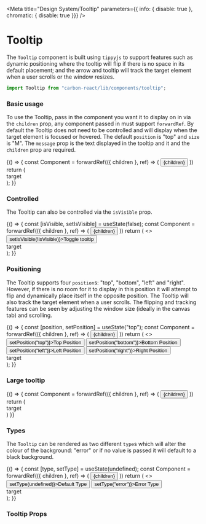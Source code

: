 
<Meta
  title="Design System/Tooltip"
  parameters={{ info: { disable: true }, chromatic: { disable: true }}}
/>

# Tooltip

The `Tooltip` component is built using `tippyjs` to support features such as dynamic positioning where the tooltip will 
flip if there is no space in its default placement; and the arrow and tooltip will track the target element when a user scrolls 
or the window resizes.

```jsx
import Tooltip from "carbon-react/lib/components/tooltip";
```

### Basic usage
To use the Tooltip, pass in the component you want it to display on in via the `children` prop, any component passed in
must support `forwardRef`. By default the Tooltip does not need to be controlled and will display when the target element
is focused or hovered. The default `position` is "top" and `size` is "M". The `message` prop is the text displayed in the
tooltip and it and the `children` prop are required.

<Preview>
  <Story name="default">
    {() => {
      const Component = forwardRef(({ children }, ref) => (
        <button
          tabIndex="0"
          style={{
            backgroundColor: "#00815D",
            color: "white",
            cursor: "pointer",
            border: "none",
            padding: "8px"
          }}
          ref={ref}
        >
          {children}
        </button>
      ))
      return (
        <div style={{ padding: "60px" }}>
          <Tooltip message="I am a tooltip!">
            <Component>target</Component>
          </Tooltip>
        </div>
      );
    }}
  </Story>
</Preview>

### Controlled
The Tooltip can also be controlled via the `isVisible` prop.

<Preview>
  <Story name="controlled">
    {() => {
      const [isVisible, setIsVisible] = useState(false);
      const Component = forwardRef(({ children }, ref) => (
        <button
          tabIndex="0"
          style={{
            backgroundColor: "#00815D",
            color: "white",
            cursor: "pointer",
            border: "none",
            padding: "8px"
          }}
          ref={ref}
        >
          {children}
        </button>
      ))
      return (
        <>
          <div style={{display:"flex"}}>
            <Button onClick={() => setIsVisible(!isVisible)}>Toggle tooltip</Button>
          </div>
          <div style={{ padding: "60px" }}>
            <Tooltip message="I am a tooltip!" isVisible={isVisible}>
              <Component>target</Component>
            </Tooltip>
          </div>
        </>
      );
    }}
  </Story>
</Preview>

### Positioning
The Tooltip supports four `position`s: "top", "bottom", "left" and "right". However, if there is no room for it to display 
in this position it will attempt to flip and dynamically place itself in the opposite position. The Tooltip will also track 
the target element when a user scrolls. The flipping and tracking features can be seen by adjusting the window size 
(ideally in the canvas tab) and scrolling.

<Preview>
  <Story name="positioning">
    {() => {
      const [position, setPosition] = useState("top");
      const Component = forwardRef(({ children }, ref) => (
        <button
          tabIndex="0"
          style={{
            backgroundColor: "#00815D",
            color: "white",
            cursor: "pointer",
            border: "none",
            padding: "8px"
          }}
          ref={ref}
        >
          {children}
        </button>
      ))
      return (
        <>
          <div style={{ display:"flex" }}>
            <Button onClick={() => setPosition("top")}>Top Position</Button>
            <Button onClick={() => setPosition("bottom")}>Bottom Position</Button>
            <Button onClick={() => setPosition("left")}>Left Position</Button>
            <Button onClick={() => setPosition("right")}>Right Position</Button>
          </div>
          <div style={{ padding: "60px 60px 60px 160px" }}>
            <Tooltip message="I am a tooltip!" isVisible position={position}>
              <Component>target</Component>
            </Tooltip>
          </div>
        </>
      );
    }}
  </Story>
</Preview>

### Large tooltip
<Preview>
  <Story name="large tooltip">
    {() => {
      const Component = forwardRef(({ children }, ref) => (
        <button
          tabIndex="0"
          style={{
            backgroundColor: "#00815D",
            color: "white",
            cursor: "pointer",
            border: "none",
            padding: "8px"
          }}
          ref={ref}
        >
          {children}
        </button>
      ))
      return (
        <div style={{ padding: "60px" }}>
          <Tooltip message="I am a tooltip!" size="large">
            <Component>target</Component>
          </Tooltip>
        </div>
      )
    }}
  </Story>
</Preview>

### Types
The `Tooltip` can be rendered as two different `type`s which will alter the colour of the background: "error" 
or if no value is passed it will default to a black background.

<Preview>
  <Story name="types">
     {() => {
      const [type, setType] = useState(undefined);
      const Component = forwardRef(({ children }, ref) => (
        <button
          tabIndex="0"
          style={{
            backgroundColor: "#00815D",
            color: "white",
            cursor: "pointer",
            border: "none",
            padding: "8px"
          }}
          ref={ref}
        >
          {children}
        </button>
      ))
      return (
        <>
          <div style={{display:"flex"}}>
            <Button onClick={() => setType(undefined)}>Default Type</Button>
            <Button onClick={() => setType("error")}>Error Type</Button>
          </div>
          <div style={{ padding: "60px" }}>
            <Tooltip message="I am a tooltip!" type={type}>
              <Component>target</Component>
            </Tooltip>
          </div>
        </>
      );
    }}
  </Story>
</Preview>

### Tooltip Props

<Props of={Tooltip} />
